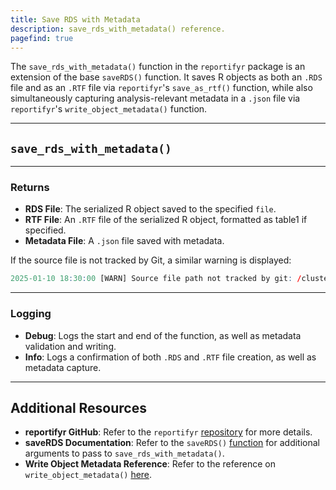 ```yaml
---
title: Save RDS with Metadata
description: save_rds_with_metadata() reference. 
pagefind: true
---
```



The `save_rds_with_metadata()` function in the `reportifyr` package is an extension of the base `saveRDS()` function. It saves R objects as both an `.RDS` file and as an `.RTF` file via `reportifyr`'s `save_as_rtf()` function, while also simultaneously capturing analysis-relevant metadata in a `.json` file via `reportifyr`'s `write_object_metadata()` function.

---

## `save_rds_with_metadata()`

<EmbeddedHTML filename="/public/html_files/save_rds_with_metadata.html"/>

---

### Returns

- **RDS File**: The serialized R object saved to the specified `file`.
- **RTF File**: An `.RTF` file of the serialized R object, formatted as table1 if specified.
- **Metadata File**: A `.json` file saved with metadata.


If the source file is not tracked by Git, a similar warning is displayed:

```r
2025-01-10 18:30:00 [WARN] Source file path not tracked by git: /cluster-data/user-homes/user/project/scripts/analysis.R
```

---

### Logging 

- **Debug**: Logs the start and end of the function, as well as metadata validation and writing.
- **Info**: Logs a confirmation of both `.RDS` and `.RTF` file creation, as well as metadata capture.

---

## Additional Resources

- **reportifyr GitHub**: Refer to the `reportifyr` [repository](https://github.com/A2-ai/reportifyr) for more details. 
- **saveRDS Documentation**: Refer to the `saveRDS()` [function](https://www.rdocumentation.org/packages/base/versions/3.6.2/topics/readRDS) for additional arguments to pass to `save_rds_with_metadata()`.
- **Write Object Metadata Reference**: Refer to the reference on `write_object_metadata()` [here](/reference/metadata/write_object_metadata).
